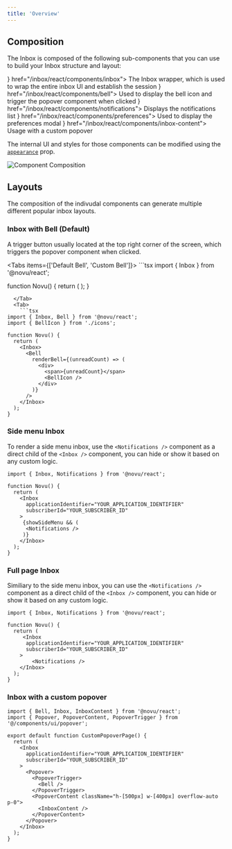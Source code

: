 ```yaml
---
title: 'Overview'
---
```


## Composition

The Inbox is composed of the following sub-components that you can use to build your Inbox structure and layout:

<Cards>
  <Card title="Inbox" icon={<Layout />} href="/inbox/react/components/inbox">
    The Inbox wrapper, which is used to wrap the entire inbox UI and establish the session
  </Card>
  <Card title="Bell" icon={<Bell />} href="/inbox/react/components/bell">
    Used to display the bell icon and trigger the popover component when clicked
  </Card>
  <Card title="Notifications" icon={<Code />} href="/inbox/react/components/notifications">
    Displays the notifications list
  </Card>
  <Card title="Preferences" icon={<Sliders />} href="/inbox/react/components/preferences">
    Used to display the preferences modal
  </Card>
  <Card title="InboxContent" icon={<Layout />} href="/inbox/react/components/inbox-content">
    Usage with a custom popover
  </Card>
</Cards>

The internal UI and styles for those components can be modified using the [`appearance`](/docs/inbox/react/styling#appearance-prop) prop.

<img 
  src="/images/inbox/component_composition.png" 
  alt="Component Composition"
/>

## Layouts

The composition of the indivudal components can generate multiple different popular inbox layouts.

### Inbox with Bell (Default)

A trigger button usually located at the top right corner of the screen, which triggers the popover component when clicked.

<Tabs items={['Default Bell', 'Custom Bell']}>
  <Tab>
    ```tsx
import { Inbox } from '@novu/react';

function Novu() {
  return (
    <Inbox subscriberId="1" applicationIdentifier="1" />
  );
}
```
  </Tab>
  <Tab>
    ```tsx
import { Inbox, Bell } from '@novu/react';
import { BellIcon } from './icons';

function Novu() {
  return (
    <Inbox>
      <Bell
        renderBell={(unreadCount) => (
          <div>
            <span>{unreadCount}</span>
            <BellIcon />
          </div>
        )}
      />
    </Inbox>
  );
}
```
  </Tab>
</Tabs>

### Side menu Inbox

To render a side menu inbox, use the `<Notifications />` component as a direct child of the `<Inbox />` component, you can hide or show it based on any custom logic.

```tsx
import { Inbox, Notifications } from '@novu/react';

function Novu() {
  return (
    <Inbox
      applicationIdentifier="YOUR_APPLICATION_IDENTIFIER"
      subscriberId="YOUR_SUBSCRIBER_ID"
    >
     {showSideMenu && (
      <Notifications />
     )}
    </Inbox>
  );
}
```

### Full page Inbox

Similiary to the side menu inbox, you can use the `<Notifications />` component as a direct child of the `<Inbox />` component, you can hide or show it based on any custom logic.

```tsx
import { Inbox, Notifications } from '@novu/react';

function Novu() {
  return (
     <Inbox
      applicationIdentifier="YOUR_APPLICATION_IDENTIFIER"
      subscriberId="YOUR_SUBSCRIBER_ID"
    >
        <Notifications />
    </Inbox>
  );
}
```

### Inbox with a custom popover

```tsx
import { Bell, Inbox, InboxContent } from '@novu/react';
import { Popover, PopoverContent, PopoverTrigger } from '@/components/ui/popover';

export default function CustomPopoverPage() {
  return (
    <Inbox
      applicationIdentifier="YOUR_APPLICATION_IDENTIFIER"
      subscriberId="YOUR_SUBSCRIBER_ID"
    >
      <Popover>
        <PopoverTrigger>
          <Bell />
        </PopoverTrigger>
        <PopoverContent className="h-[500px] w-[400px] overflow-auto p-0">
          <InboxContent />
        </PopoverContent>
      </Popover>
    </Inbox>
  );
}
```
